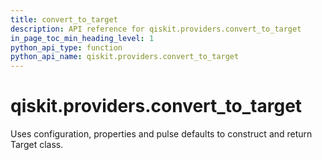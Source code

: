 ```yaml
---
title: convert_to_target
description: API reference for qiskit.providers.convert_to_target
in_page_toc_min_heading_level: 1
python_api_type: function
python_api_name: qiskit.providers.convert_to_target
---
```


# qiskit.providers.convert\_to\_target

<Function id="qiskit.providers.convert_to_target" github="https://github.com/qiskit/qiskit/tree/stable/0.23/qiskit/providers/backend_compat.py" signature="convert_to_target(configuration, properties=None, defaults=None, custom_name_mapping=None, add_delay=False)">
  Uses configuration, properties and pulse defaults to construct and return Target class.
</Function>

